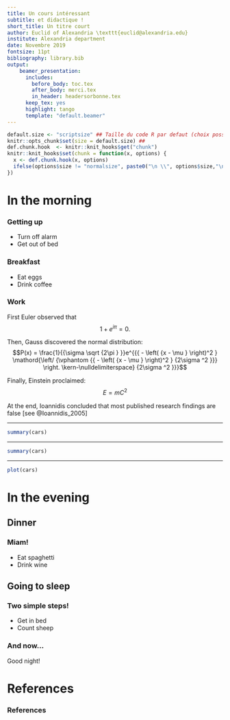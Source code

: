 ```yaml
---
title: Un cours intéressant
subtitle: et didactique !
short_title: Un titre court
author: Euclid of Alexandria \texttt{euclid@alexandria.edu}
institute: Alexandria department
date: Novembre 2019
fontsize: 11pt
bibliography: library.bib
output:
    beamer_presentation: 
      includes:
        before_body: toc.tex
        after_body: merci.tex
        in_header: headersorbonne.tex
      keep_tex: yes
      highlight: tango
      template: "default.beamer"
---
```


```r
default.size <- "scriptsize" ## Taille du code R par defaut (choix possible : "normalsize", "tiny", "scriptsize", 'footnotesize", "small", "large", "Large", "LARGE", "huge", "Huge"). Ne pas modifier ce qu'il y a ci-dessous !
knitr::opts_chunk$set(size = default.size) ## 
def.chunk.hook  <- knitr::knit_hooks$get("chunk")
knitr::knit_hooks$set(chunk = function(x, options) {
  x <- def.chunk.hook(x, options)
  ifelse(options$size != "normalsize", paste0("\n \\", options$size,"\n\n", x, "\n\n \\normalsize"), x)
})
```

# In the morning

### Getting up

- Turn off alarm
- Get out of bed

### Breakfast

- Eat eggs
- Drink coffee

### Work

First Euler observed that
$$1 + e^{i \pi} = 0.$$

Then, Gauss discovered the normal distribution:
$$P(x) = \frac{1}{{\sigma \sqrt {2\pi } }}e^{{{ - \left( {x - \mu } \right)^2 } \mathord{\left/ {\vphantom {{ - \left( {x - \mu } \right)^2 } {2\sigma ^2 }}} \right. \kern-\nulldelimiterspace} {2\sigma ^2 }}}$$

Finally, Einstein proclaimed: 
$$E = m C^2$$

At the end, Ioannidis concluded that most published research findings are false [see @Ioannidis_2005]

---


```r
summary(cars)
```

---

```r
summary(cars)
```

---

```r
plot(cars)
```

# In the evening

## Dinner

### Miam!

- Eat spaghetti
- Drink wine

## Going to sleep

### Two simple steps!

- Get in bed
- Count sheep

::: {.alertblock}
### And now...
Good night!
:::

# References

### References
